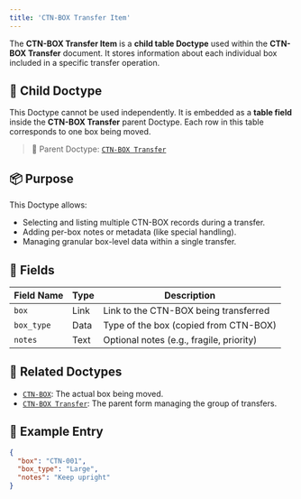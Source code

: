 ```yaml
---
title: 'CTN-BOX Transfer Item'
---
```



The **CTN-BOX Transfer Item** is a **child table Doctype** used within the **CTN-BOX Transfer** document. It stores information about each individual box included in a specific transfer operation.

## 🧱 Child Doctype

This Doctype cannot be used independently. It is embedded as a **table field** inside the **CTN-BOX Transfer** parent Doctype. Each row in this table corresponds to one box being moved.

> 📎 Parent Doctype: [`CTN-BOX Transfer`](/CTN-BOX/doctype/CTN-BOX-Transfer)

## 📦 Purpose

This Doctype allows:

- Selecting and listing multiple CTN-BOX records during a transfer.
- Adding per-box notes or metadata (like special handling).
- Managing granular box-level data within a single transfer.

## 🧩 Fields

| Field Name   | Type    | Description                                 |
|--------------|---------|---------------------------------------------|
| `box`        | Link    | Link to the CTN-BOX being transferred       |
| `box_type`   | Data    | Type of the box (copied from CTN-BOX)       |
| `notes`      | Text    | Optional notes (e.g., fragile, priority)    |

## 🔗 Related Doctypes

- [`CTN-BOX`](/CTN-BOX/doctype/CTN-BOX): The actual box being moved.
- [`CTN-BOX Transfer`](/CTN-BOX/doctype/CTN-BOX-Transfer): The parent form managing the group of transfers.

## 📘 Example Entry

```json
{
  "box": "CTN-001",
  "box_type": "Large",
  "notes": "Keep upright"
}
